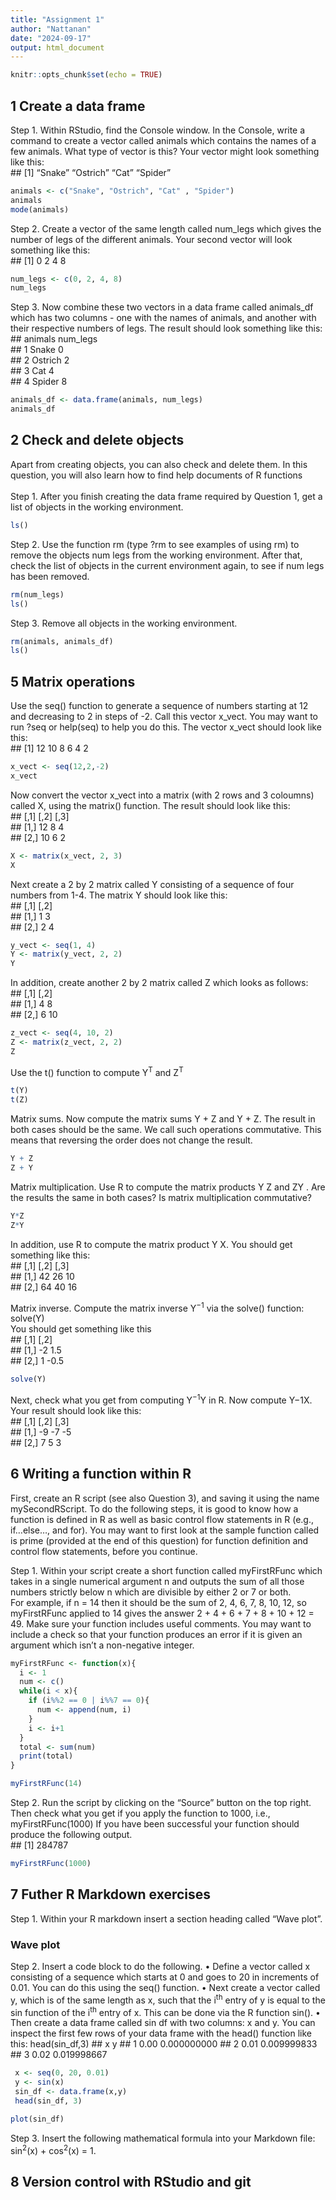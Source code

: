 ```yaml
---
title: "Assignment 1"
author: "Nattanan"
date: "2024-09-17"
output: html_document
---
```


```r
knitr::opts_chunk$set(echo = TRUE)
```

## 1 Create a data frame

Step 1. Within RStudio, find the Console window. In the Console, write a command to create
a vector called animals which contains the names of a few animals. What type of vector is this?
Your vector might look something like this:\
## [1] "Snake" "Ostrich" "Cat" "Spider"

``` r
animals <- c("Snake", "Ostrich", "Cat" , "Spider")
animals
mode(animals)
```
Step 2. Create a vector of the same length called num_legs which gives the number of legs of
the different animals. Your second vector will look something like this:\
## [1] 0 2 4 8

``` r
num_legs <- c(0, 2, 4, 8)
num_legs
```
Step 3. Now combine these two vectors in a data frame called animals_df which has two
columns - one with the names of animals, and another with their respective numbers of legs.
The result should look something like this:\
## animals num_legs\
## 1 Snake 0\
## 2 Ostrich 2\
## 3 Cat 4\
## 4 Spider 8\

```r
animals_df <- data.frame(animals, num_legs)
animals_df
```
## 2 Check and delete objects
Apart from creating objects, you can also check and delete them. In this question, you will also
learn how to find help documents of R functions\
\
Step 1. After you finish creating the data frame required by Question 1, get a list of objects
in the working environment.

```r
ls()
```

Step 2. Use the function rm (type ?rm to see examples of using rm) to remove the objects
num legs from the working environment. After that, check the list of objects in the current
environment again, to see if num legs has been removed.

```r
rm(num_legs)
ls()
```
Step 3. Remove all objects in the working environment.
```r
rm(animals, animals_df)
ls()
```
## 5 Matrix operations
Use the seq() function to generate a sequence of numbers starting at 12 and decreasing to 2 in
steps of -2. Call this vector x_vect. You may want to run ?seq or help(seq) to help you do
this. The vector x_vect should look like this:\
## [1] 12 10 8 6 4 2

```r
x_vect <- seq(12,2,-2)
x_vect
```
Now convert the vector x_vect into a matrix (with 2 rows and 3 coloumns) called X, using
the matrix() function. The result should look like this:\
## [,1] [,2] [,3]\
## [1,] 12 8 4\
## [2,] 10 6 2\

```r
X <- matrix(x_vect, 2, 3)
X
```
Next create a 2 by 2 matrix called Y consisting of a sequence of four numbers from 1-4. The
matrix Y should look like this:\
## [,1] [,2]\
## [1,] 1 3\
## [2,] 2 4\

```r
y_vect <- seq(1, 4)
Y <- matrix(y_vect, 2, 2)
Y
```
In addition, create another 2 by 2 matrix called Z which looks as follows:\
## [,1] [,2]\
## [1,] 4 8\
## [2,] 6 10\

```r
z_vect <- seq(4, 10, 2)
Z <- matrix(z_vect, 2, 2)
Z
```

Use the t() function to compute Y^T^ and Z^T^

```r
t(Y)
t(Z)
```

Matrix sums. Now compute the matrix sums Y + Z and Y + Z. The result in both cases
should be the same. We call such operations commutative. This means that reversing the order
does not change the result.
```r
Y + Z
Z + Y
```
Matrix multiplication. Use R to compute the matrix products Y Z and ZY . Are the results
the same in both cases? Is matrix multiplication commutative?
```r
Y*Z
Z*Y
```
In addition, use R to compute the matrix product Y X. You should get something like this:\
## [,1] [,2] [,3]\
## [1,] 42 26 10\
## [2,] 64 40 16\

Matrix inverse. Compute the matrix inverse Y^−1^ via the solve() function:\
solve(Y)\
You should get something like this\
## [,1] [,2]\
## [1,] -2 1.5\
## [2,] 1 -0.5\

```r
solve(Y)
```

Next, check what you get from computing Y^−1^Y in R.
Now compute Y−1X. Your result should look like this:\
## [,1] [,2] [,3]\
## [1,] -9 -7 -5\
## [2,] 7 5 3\

## 6 Writing a function within R
First, create an R script (see also Question 3), and saving it using the name mySecondRScript.
To do the following steps, it is good to know how a function is defined in R as well as basic
control flow statements in R (e.g., if...else..., and for). You may want to first look at the
sample function called is prime (provided at the end of this question) for function definition
and control flow statements, before you continue.\

Step 1. Within your script create a short function called myFirstRFunc which takes in a single
numerical argument n and outputs the sum of all those numbers strictly below n which are
divisible by either 2 or 7 or both.\
For example, if n = 14 then it should be the sum of 2, 4, 6, 7, 8, 10, 12, so myFirstRFunc
applied to 14 gives the answer 2 + 4 + 6 + 7 + 8 + 10 + 12 = 49.
Make sure your function includes useful comments. You may want to include a check so that
your function produces an error if it is given an argument which isn’t a non-negative integer.

```r
myFirstRFunc <- function(x){
  i <- 1
  num <- c()
  while(i < x){
    if (i%%2 == 0 | i%%7 == 0){
      num <- append(num, i)
    }
    i <- i+1
  }
  total <- sum(num)
  print(total)
}

myFirstRFunc(14)
```
Step 2. Run the script by clicking on the “Source” button on the top right. Then check what
you get if you apply the function to 1000, i.e.,
myFirstRFunc(1000)
If you have been successful your function should produce the following output.\
## [1] 284787

```r
myFirstRFunc(1000)
```

## 7 Futher R Markdown exercises
Step 1. Within your R markdown insert a section heading called “Wave plot”.

### Wave plot

Step 2. Insert a code block to do the following.
• Define a vector called x consisting of a sequence which starts at 0 and goes to 20 in
increments of 0.01. You can do this using the seq() function.
• Next create a vector called y, which is of the same length as x, such that the i^th^ entry of
y is equal to the sin function of the i^th^ entry of x. This can be done via the R function
sin().
• Then create a data frame called sin df with two columns: x and y. You can inspect the
first few rows of your data frame with the head() function like this:
head(sin_df,3)
## x y
## 1 0.00 0.000000000
## 2 0.01 0.009999833
## 3 0.02 0.019998667

``` r
 x <- seq(0, 20, 0.01)
 y <- sin(x)
 sin_df <- data.frame(x,y)
 head(sin_df, 3)
```

```r
plot(sin_df)
```

Step 3. Insert the following mathematical formula into your Markdown file:
sin^2^(x) + cos^2^(x) = 1.

## 8 Version control with RStudio and git